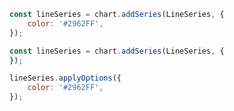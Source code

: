<!--
    ESLint throws an error when trying to use TabItem.
    Created this partial file so it can be ignored by ESLint (using ignorePattern within .eslintrc.js)
-->


<Tabs>
<TabItem value="creation" label="During Creation">

```js
const lineSeries = chart.addSeries(LineSeries, {
    color: '#2962FF',
});
```

</TabItem>
<TabItem value="applyOptions" label="Using applyOptions">

```js
const lineSeries = chart.addSeries(LineSeries, {
});

lineSeries.applyOptions({
    color: '#2962FF',
});
```

</TabItem>
</Tabs>
